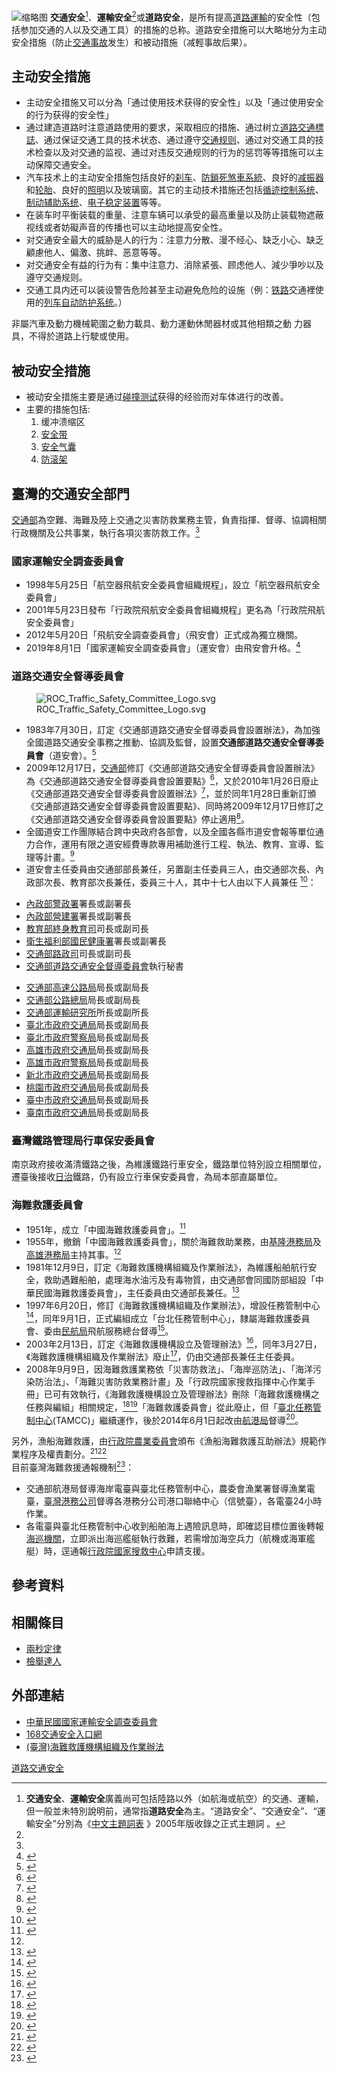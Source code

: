 {{globalize|time=2013-12-03T08:02:44+00:00}}
[[File:China_1982_happy_family_with_one_child.jpg|缩略图]]
'''交通安全'''<ref name="cst2005">'''交通安全'''、'''運輸安全'''廣義尚可包括陸路以外（如航海或航空）的交通、運輸，但一般並未特別說明前，通常指'''道路安全'''為主。“道路安全”、“交通安全”、“運輸安全”分別為《[http://catweb.ncl.edu.tw/portal_e3_cnt_page.php?button_num=e3&folder_id=73&cnt_id=123&sn_judge=1 中文主題詞表] {{Wayback|url=http://catweb.ncl.edu.tw/portal_e3_cnt_page.php?button_num=e3&folder_id=73&cnt_id=123&sn_judge=1 |date=20180215143759 }}》2005年版收錄之正式主題詞<!--，在《[[中文圖書分類表|中文圖書分類表]]》分類號557.16-->。</ref>、'''運輸安全'''<ref name="cst2005" />或'''道路安全'''，是所有提高[[道路運輸|道路運輸]]的安全性（包括参加交通的人以及交通工具）的措施的总称。道路安全措施可以大略地分为主动安全措施（防止[[交通事故|交通事故]]发生）和被动措施（减輕事故后果）。

==主动安全措施==
*主动安全措施又可以分為「通过使用技术获得的安全性」以及「通过使用安全的行为获得的安全性」
*通过建造道路时注意道路使用的要求，采取相应的措施、通过树立[[道路交通標誌|道路交通標誌]]、通过保证交通工具的技术状态、通过遵守[[交通规则|交通规则]]、通过对交通工具的技术检查以及对交通的监视、通过对违反交通规则的行为的惩罚等等措施可以主动保障交通安全。
*汽车技术上的主动安全措施包括良好的[[刹车|刹车]]、[[防鎖死煞車系統|防鎖死煞車系統]]、良好的[[减振器|减振器]]和[[轮胎|轮胎]]、良好的[[照明|照明]]以及玻璃窗。其它的主动技术措施还包括[[循迹控制系统|循迹控制系统]]、[[制动辅助系统|制动辅助系统]]、[[电子稳定装置|电子稳定装置]]等等。
*在装车时平衡装载的重量、注意车辆可以承受的最高重量以及防止装载物遮蔽视线或者妨礙声音的传播也可以主动地提高安全性。
*对交通安全最大的威胁是人的行为：注意力分散、漫不经心、缺乏小心、缺乏顧慮他人、偏激、挑衅、恶意等等。
*对交通安全有益的行为有：集中注意力、消除紧張、顾虑他人、減少爭吵以及遵守交通规则。
*交通工具内还可以装设警告危险甚至主动避免危险的设施（例：[[铁路|铁路]]交通裡使用的[[列车自动防护系统|列车自动防护系统]]。）
{{Wikisource|道路交通管理處罰條例}}
非屬汽車及動力機械範圍之動力載具、動力運動休閒器材或其他相類之動
力器具，不得於道路上行駛或使用。

==被动安全措施==
*被动安全措施主要是通过[[碰撞测试|碰撞测试]]获得的经验而对车体进行的改善。
*主要的措施包括:
*#缓冲溃缩区
*#[[座位安全帶|安全带]]
*#[[安全气囊|安全气囊]]
*#[[防滚架|防滚架]]

==臺灣的交通安全部門==
[[中華民國交通部|交通部]]為空難、海難及陸上交通之災害防救業務主管，負責指揮、督導、協調相關行政機關及公共事業，執行各項災害防救工作。<ref name="iot2015"></ref>
===國家運輸安全調查委員會===
*1998年5月25日「航空器飛航安全委員會組織規程」，設立「航空器飛航安全委員會」
*2001年5月23日發布「行政院飛航安全委員會組織規程」更名為「行政院飛航安全委員會」
*2012年5月20日「飛航安全調查委員會」（飛安會）正式成為獨立機關。
*2019年8月1日「國家運輸安全調查委員會」（運安會）由飛安會升格。<ref>{{cite news| url = http://www.cna.com.tw/news/ahel/201702280054-1.aspx| title = 運安會談了10年 評估報告已送立院政院| publisher = [[中央社|中央社]]| accessdate = 2017-02-28| archive-date = 2017-02-28| archive-url = https://web.archive.org/web/20170228040052/http://www.cna.com.tw/news/ahel/201702280054-1.aspx| dead-url = no}}</ref>

===道路交通安全督導委員會===
[[File:ROC_Traffic_Safety_Committee_Logo.svg|thumb]]
*1983年7月30日，訂定《交通部道路交通安全督導委員會設置辦法》，為加強全國道路交通安全事務之推動、協調及監督，設置'''交通部道路交通安全督導委員會'''（道安會）。<ref>{{Cite book | author =  | title = 交通部道路交通安全督導委員會設置辦法|location = 台北 | publisher = 法務部公報(第39卷) | date = 1983年9月}} </ref>
*2009年12月17日，[[中華民國交通部|交通部]]修訂《交通部道路交通安全督導委員會設置辦法》為《交通部道路交通安全督導委員會設置要點》<ref>{{Cite book | author =  | title = 檢送交通部修正「道路交通安全督導委員會設置辦法」為「道路交通安全督導委員會設置要點」，並修訂第4條、第7條條文，並自98年12月17日起施行|location = 台中 | publisher = 臺中縣政府公報(99:春:1) | date = 2010年1月8日}} </ref>，又於2010年1月26日廢止《交通部道路交通安全督導委員會設置辦法》<ref>{{Cite book | author =  | title = 交通部令：廢止「交通部道路交通安全督導委員會設置辦法」|location = 台北 | publisher = 行政院公報(016:017) | date = 2010年1月26日}} </ref>，並於同年1月28日重新訂頒《交通部道路交通安全督導委員會設置要點》、同時將2009年12月17日修訂之《交通部道路交通安全督導委員會設置要點》停止適用<ref>{{Cite book | author =  | title = 交通部訂定「交通部道路交通安全督導委員會設置要點」，並自中華民國99年1月28日生效|location = 台中 | publisher = 臺中縣政府公報(99:春:6) | date = 2010年2月12日}} </ref>。
*全國道安工作團隊結合跨中央政府各部會，以及全國各縣市道安會報等單位通力合作，運用有限之道安經費專款專用補助進行工程、執法、教育、宣導、監理等計畫。<ref>{{Cite web |url=http://www.motc.gov.tw/ch/home.jsp?id=850&parentpath=0,1&unitid=11 |title=道路交通安全督導委員會簡介 |accessdate=2017-06-03 |archive-date=2020-12-05 |archive-url=https://web.archive.org/web/20201205110728/https://www.motc.gov.tw//ch/home.jsp?id=850&parentpath=0,1&unitid=11 |dead-url=no }}</ref>
*道安會主任委員由交通部部長兼任，另置副主任委員三人，由交通部次長、內政部次長、教育部次長兼任，委員三十人，其中十七人由以下人員兼任 <ref>{{Cite web |url=http://motclaw.motc.gov.tw/ShowMaster.aspx?LawID=B1119000 |title=交通部道路交通安全督導委員會設置要點 |accessdate=2017-06-03 |archive-date=2019-05-12 |archive-url=https://web.archive.org/web/20190512190534/http://motclaw.motc.gov.tw/ShowMaster.aspx?LawID=B1119000 |dead-url=no }}</ref>：
{{col-begin}}
{{col-3}}
*[[內政部警政署|內政部警政署]]署長或副署長
*[[內政部營建署|內政部營建署]]署長或副署長
*[[教育部終身教育司|教育部終身教育司]]司長或副司長
*[[衛生福利部國民健康署|衛生福利部國民健康署]]署長或副署長
*[[交通部路政司|交通部路政司]]司長或副司長
*[[交通部道路交通安全督導委員會|交通部道路交通安全督導委員會]]執行秘書
{{col-3}}
*[[交通部高速公路局|交通部高速公路局]]局長或副局長
*[[交通部公路總局|交通部公路總局]]局長或副局長
*[[交通部運輸研究所|交通部運輸研究所]]所長或副所長
*[[臺北市政府交通局|臺北市政府交通局]]局長或副局長
*[[臺北市政府警察局|臺北市政府警察局]]局長或副局長
*[[高雄市政府交通局|高雄市政府交通局]]局長或副局長
*[[高雄市政府警察局|高雄市政府警察局]]局長或副局長
*[[新北市政府交通局|新北市政府交通局]]局長或副局長
*[[桃園市政府交通局|桃園市政府交通局]]局長或副局長
*[[臺中市政府交通局|臺中市政府交通局]]局長或副局長
*[[臺南市政府交通局|臺南市政府交通局]]局長或副局長
{{col-end}}

===臺灣鐵路管理局行車保安委員會===
{{main|臺灣鐵路管理局組織編制}}
南京政府接收滿清鐵路之後，為維護鐵路行車安全，鐵路單位特別設立相關單位，遷臺後接收[[台灣日治時期|日治]]鐵路，仍有設立行車保安委員會，為局本部直屬單位。

===海難救護委員會===
*1951年，成立「中國海難救護委員會」。<ref name=hhh1955>{{Cite book | author =  | title = 函各縣市政府為奉交通部令知撤銷中國海難救護委員會，其海難救助業務由基、高2港務局主持一案，轉希查照|location = 台北 | publisher = 臺灣省政府公報(44:秋:58) | date = 1955年9月8日 }} </ref>
*1955年，撤銷「中國海難救護委員會」，關於海難救助業務，由[[基隆港務局|基隆港務局]]及[[高雄港務局|高雄港務局]]主持其事。<ref name=hhh1955/>
*1981年12月9日，訂定《海難救護機構組織及作業辦法》，為維護船舶航行安全，救助遇難船舶，處理海水油污及有毒物質，由交通部會同國防部組設「中華民國海難救護委員會」，主任委員由交通部長兼任。<ref>{{Cite book | author =  | title = 檢送「海難救護機構組織及作業辦法」|location = 南投 | publisher = 臺灣省政府公報(70:冬:72) | date = 1981年12月30日}} </ref>
*1997年6月20日，修訂《海難救護機構組織及作業辦法》，增設任務管制中心<ref>{{Cite book | author =  | title = 修正「海難救護機構組織及作業辦法」部分條文|location = 台北 | publisher = 交通部公報(29:1) | date = 1997年7月15日}} </ref>，同年9月1日，正式編組成立「台北任務管制中心」，隸屬海難救護委員會、委由[[交通部民用航空局|民航局]]飛航服務總台督導<ref>{{Cite web |url=http://www.csara.org.tw/index.php/2009-10-09-10-36-42/13-2009-10-25-14-44-51 |title=委辦海難救護委員會台北任務管制中心值機作業 |accessdate=2017-06-11 |archive-date=2020-11-27 |archive-url=https://web.archive.org/web/20201127013732/http://www.csara.org.tw/index.php/2009-10-09-10-36-42/13-2009-10-25-14-44-51 |dead-url=no }}</ref>。
*2003年2月13日，訂定《海難救護機構設立及管理辦法》<ref>{{Cite book | author =  | title = 訂定「海難救護機構設立及管理辦法」|location = 台北 | publisher = 交通部公報(40:3) | date = 2003年3月15日}} </ref>，同年3月27日，《海難救護機構組織及作業辦法》廢止<ref>{{Cite book | author =  | title = 廢止「海難救護機構組織及作業辦法」|location = 台北 | publisher = 交通部公報(40:4) | date = 2003年4月15日}} </ref>，仍由交通部長兼任主任委員。
*2008年9月9日，因海難救護業務依「災害防救法」、「海岸巡防法」、「海洋污染防治法」、「海難災害防救業務計畫」及「行政院國家搜救指揮中心作業手冊」已可有效執行，《海難救護機構設立及管理辦法》刪除「海難救護機構之任務與編組」相關規定，<ref>{{Cite book | author =  | title = 交通部公告：預告「海難救護機構設立及管理辦法」部分條文修正草案|location = 台北 | publisher = 行政院公報(014:133) | date = 2008年7月14日}} </ref><ref>{{Cite book | author =  | title = 交通部令：修正「海難救護機構設立及管理辦法」部分條文|location = 台北 | publisher = 行政院公報(014:173) | date = 2008年9月9日}} </ref>「海難救護委員會」從此廢止，但「[[臺北任務管制中心|臺北任務管制中心]](TAMCC)」繼續運作，後於2014年6月1日起改由[[交通部航港局|航港局]]督導<ref>{{Cite web |url=http://www.motc.gov.tw/ch/home.jsp?id=14&parentpath=0,2&mcustomize=news_view.jsp&dataserno=201405090002 |title=航港局為確保海難救護成效 積極規劃接辦[[臺北任務管制中心|臺北任務管制中心]](TAMCC)業務 |accessdate=2017-06-11 |archive-date=2018-10-06 |archive-url=https://web.archive.org/web/20181006195445/http://www.motc.gov.tw/ch/home.jsp?id=14&parentpath=0,2&mcustomize=news_view.jsp&dataserno=201405090002 |dead-url=no }}</ref>。
另外，漁船海難救護，由[[行政院農業委員會|行政院農業委員會]]頒布《漁船海難救護互助辦法》規範作業程序及權責劃分。<ref>{{Cite web |url=http://www.coa.gov.tw/ws.php?id=12873 |title=漁船海難救護互助辦法簡介 |access-date=2017-06-03 |archive-url=https://web.archive.org/web/20190514190838/https://www.coa.gov.tw/ws.php?id=12873 |archive-date=2019-05-14 |dead-url=yes }}</ref><ref>{{Cite book | author =  | title = 行政院農業委員會令：修正「臺灣地區漁船海難救護互助辦法」第8條條文，並修正名稱為「漁船海難救護互助辦法」|location = 台北 | publisher = 行政院公報(017:134) | date = 2011年7月19日}}</ref><br>
目前臺灣海難救援通報機制<ref name="iot2015">{{Cite book | author = 賈凱傑 等 | title = 運輸物流供應鏈恢復力之研究|location = 台北 | publisher = 交通部運輸研究所 | date = 2016年11月 | ISBN = 9789860503548}}</ref>：
*交通部航港局督導海岸電臺與臺北任務管制中心，農委會漁業署督導漁業電臺，[[臺灣港務公司|臺灣港務公司]]督導各港務分公司港口聯絡中心（信號臺），各電臺24小時作業。
*各電臺與臺北任務管制中心收到船舶海上遇險訊息時，即確認目標位置後轉報[[海巡署|海巡機關]]，立即派出海巡艦艇執行救難，若需增加海空兵力（航機或海軍艦艇）時，逕通報[[行政院國家搜救中心|行政院國家搜救中心]]申請支援。

==參考資料==
{{Reflist}}

==相關條目==
*[[兩秒定律|兩秒定律]]
*[[檢舉達人|檢舉達人]]

==外部連結==
*[http://www.ttsb.gov.tw/ 中華民國國家運輸安全調查委員會] {{Wayback|url=http://www.ttsb.gov.tw/ |date=20201026020645 }}
*[http://168.motc.gov.tw 168交通安全入口網] {{Wayback|url=http://168.motc.gov.tw/ |date=20210203150424 }}
*[https://archive.is/20130830181543/http://ncor.odb.ntu.edu.tw/odbs/main/mrc/savelife.html (臺灣)海難救護機構組織及作業辦法]


{{Authority control}}
[[Category:道路交通安全|]]